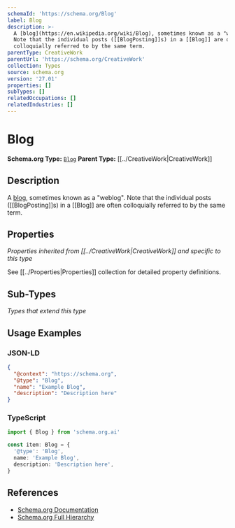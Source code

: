 ```yaml
---
schemaId: 'https://schema.org/Blog'
label: Blog
description: >-
  A [blog](https://en.wikipedia.org/wiki/Blog), sometimes known as a "weblog".
  Note that the individual posts ([[BlogPosting]]s) in a [[Blog]] are often
  colloquially referred to by the same term.
parentType: CreativeWork
parentUrl: 'https://schema.org/CreativeWork'
collection: Types
source: schema.org
version: '27.01'
properties: []
subTypes: []
relatedOccupations: []
relatedIndustries: []
---
```

# Blog

**Schema.org Type:** [`Blog`](https://schema.org/Blog)
**Parent Type:** [[../CreativeWork|CreativeWork]]

## Description

A [blog](https://en.wikipedia.org/wiki/Blog), sometimes known as a "weblog". Note that the individual posts ([[BlogPosting]]s) in a [[Blog]] are often colloquially referred to by the same term.

## Properties

*Properties inherited from [[../CreativeWork|CreativeWork]] and specific to this type*

See [[../Properties|Properties]] collection for detailed property definitions.

## Sub-Types

*Types that extend this type*

## Usage Examples

### JSON-LD

```json
{
  "@context": "https://schema.org",
  "@type": "Blog",
  "name": "Example Blog",
  "description": "Description here"
}
```

### TypeScript

```typescript
import { Blog } from 'schema.org.ai'

const item: Blog = {
  '@type': 'Blog',
  name: 'Example Blog',
  description: 'Description here',
}
```

## References

- [Schema.org Documentation](https://schema.org/Blog)
- [Schema.org Full Hierarchy](https://schema.org/docs/full.html)
